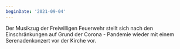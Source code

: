 ```yaml
---
beginDate: '2021-09-04'
---
```


Der Musikzug der Freiwilligen Feuerwehr stellt sich nach den Einschränkungen auf
Grund der Corona - Pandemie wieder mit einem Serenadenkonzert vor der Kirche
vor.
